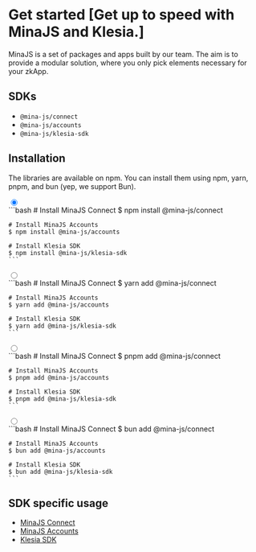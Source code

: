# Get started [Get up to speed with MinaJS and Klesia.]

MinaJS is a set of packages and apps built by our team. The aim is to provide a modular solution, where you only pick elements necessary for your zkApp.

## SDKs

- `@mina-js/connect`
- `@mina-js/accounts`
- `@mina-js/klesia-sdk`

## Installation

The libraries are available on npm. You can install them using npm, yarn, pnpm, and bun (yep, we support Bun).

<div role="tablist" className="tabs tabs-boxed">
  <input type="radio" name="my_tabs_2" role="tab" className="tab ml-2" aria-label="NPM" checked="checked" readOnly />
  <div role="tabpanel" className="tab-content">
    ```bash
    # Install MinaJS Connect
    $ npm install @mina-js/connect

    # Install MinaJS Accounts
    $ npm install @mina-js/accounts

    # Install Klesia SDK
    $ npm install @mina-js/klesia-sdk
    ```
  </div>

  <input type="radio" name="my_tabs_2" role="tab" className="tab" aria-label="Yarn" />
  <div role="tabpanel" className="tab-content">
    ```bash
    # Install MinaJS Connect
    $ yarn add @mina-js/connect

    # Install MinaJS Accounts
    $ yarn add @mina-js/accounts

    # Install Klesia SDK
    $ yarn add @mina-js/klesia-sdk
    ```
  </div>

  <input type="radio" name="my_tabs_2" role="tab" className="tab" aria-label="PNPM" />
  <div role="tabpanel" className="tab-content">
    ```bash
    # Install MinaJS Connect
    $ pnpm add @mina-js/connect

    # Install MinaJS Accounts
    $ pnpm add @mina-js/accounts

    # Install Klesia SDK
    $ pnpm add @mina-js/klesia-sdk
    ```
  </div>

  <input type="radio" name="my_tabs_2" role="tab" className="tab" aria-label="Bun" />
  <div role="tabpanel" className="tab-content">
    ```bash
    # Install MinaJS Connect
    $ bun add @mina-js/connect

    # Install MinaJS Accounts
    $ bun add @mina-js/accounts

    # Install Klesia SDK
    $ bun add @mina-js/klesia-sdk
    ```
  </div>
</div>

## SDK specific usage

- [MinaJS Connect](/connect)
- [MinaJS Accounts](/accounts)
- [Klesia SDK](/klesia/sdk)
